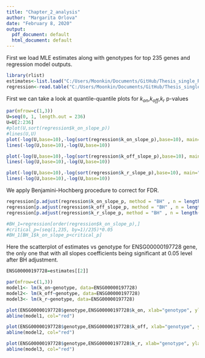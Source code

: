 ---
title: "Chapter_2_analysis"
author: "Margarita Orlova"
date: "February 8, 2020"
output:
  pdf_document: default
  html_document: default
---

First we load MLE estimates along with genotypes for top  235 genes and regression model outputs.

```{r}
library(rlist)
estimates<-list.load("C:/Users/Moonkin/Documents/GitHub/Thesis_single_RNA/analysis/estimates_for_235_genes.rds")
regression<-read.table("C:/Users/Moonkin/Documents/GitHub/Thesis_single_RNA/analysis/regression_for_235_genes.txt", header = T, sep = "\t")
```

First we can take a look at quantile-quantile plots for $k_{on}$,$k_{off}$,$k_{r}$ p-values 

```{r}
par(mfrow=c(1,3))
U=seq(0, 1, length.out = 236)
U=U[2:236]
#plot(U,sort(regression$k_on_slope_p))
#lines(U,U)
plot(-log(U,base=10),-log(sort(regression$k_on_slope_p),base=10), main="k_on")
lines(-log(U,base=10),-log(U,base=10))

plot(-log(U,base=10),-log(sort(regression$k_off_slope_p),base=10), main="k_off")
lines(-log(U,base=10),-log(U,base=10))

plot(-log(U,base=10),-log(sort(regression$k_r_slope_p),base=10), main="k_r")
lines(-log(U,base=10),-log(U,base=10))
```

We apply Benjamini-Hochberg procedure to correct for FDR.


```{r}
regression[p.adjust(regression$k_on_slope_p, method = "BH" , n = length(regression$k_off_slope_p))<0.05,]
regression[p.adjust(regression$k_off_slope_p, method = "BH" , n = length(regression$k_off_slope_p))<0.05,]
regression[p.adjust(regression$k_r_slope_p, method = "BH" , n = length(regression$k_off_slope_p))<0.05,]
```


```{r, echo=FALSE}
#BH_1=regression[order(regression$k_on_slope_p),]
#critical_p=(seq(1,235, by=1)/235)*0.05
#BH_1[BH_1$k_on_slope_p<critical_p]
```

Here the scatterplot of estimates vs genotype for ENSG00000197728 gene, the only one that with all slopes coefficients being significant at 0.05 level after BH adjustment.

```{r}
ENSG00000197728=estimates[[2]]

par(mfrow=c(1,3))
model1<- lm(k_on~genotype, data=ENSG00000197728)
model2<- lm(k_off~genotype, data=ENSG00000197728)
model3<- lm(k_r~genotype, data=ENSG00000197728)

plot(ENSG00000197728$genotype,ENSG00000197728$k_on, xlab="genotype", ylab="k_on estimate", main= "k_on scatterplot by genotype")
abline(model1, col="red")

plot(ENSG00000197728$genotype,ENSG00000197728$k_off, xlab="genotype", ylab="k_off estimate", main= "k_off scatterplot by genotype")
abline(model2, col="red")

plot(ENSG00000197728$genotype,ENSG00000197728$k_r, xlab="genotype", ylab="k_r estimate", main= "k_r scatterplot by genotype")
abline(model3, col="red")
```







